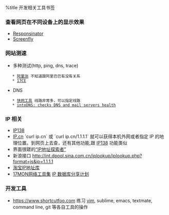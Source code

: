 %title 开发相关工具书签

=== 查看网页在不同设备上的显示效果 ===
* [[http://www.responsinator.com|Responsinator]]
* [[http://quirktools.com/screenfly|Screenfly]]

=== 网站测速 ===
* 多种测试(http, ping, dns, trace)
    * [[http://alibench.com|阿里测]] 不知道跟阿里巴巴有没有关系
    * [[http://17ce.com|17CE]]
* DNS
    * [[http://tools.fastweb.com.cn/index.php/Index/Mdig|快网工具]] 线路非常多，可以指定线路
    * [[http://www.intodns.com/|intoDNS: checks DNS and mail servers health]]

=== IP 相关 ===
* [[http://ip138.com|IP138]]
* [[http://ip.cn|IP.cn]] `curl ip.cn` 或 `curl ip.cn/1.1.1.1` 就可以获得本机外网或者指定 IP 的地理位置。到网页上去查，还有其他功能,跟 [[http://ip138.com|IP138]] 功能类似
* 界面很蹉的[[http://ipseeker.cn/|“IP地址探索者”]]
* 新浪接口 http://int.dpool.sina.com.cn/iplookup/iplookup.php?format=js&ip=1.1.1.1
* [[http://ip.taobao.com/|淘宝IP地址库]]
* [[http://tool.17mon.cn/|17MON网络工具集]] [[http://tool.17mon.cn/ipgeo.php|IP 数据库分享计划]]

=== 开发工具 ===
* https://www.shortcutfoo.com 练习 [[vim]], sublime, emacs, textmate, command line, git 等各自工具的操作
